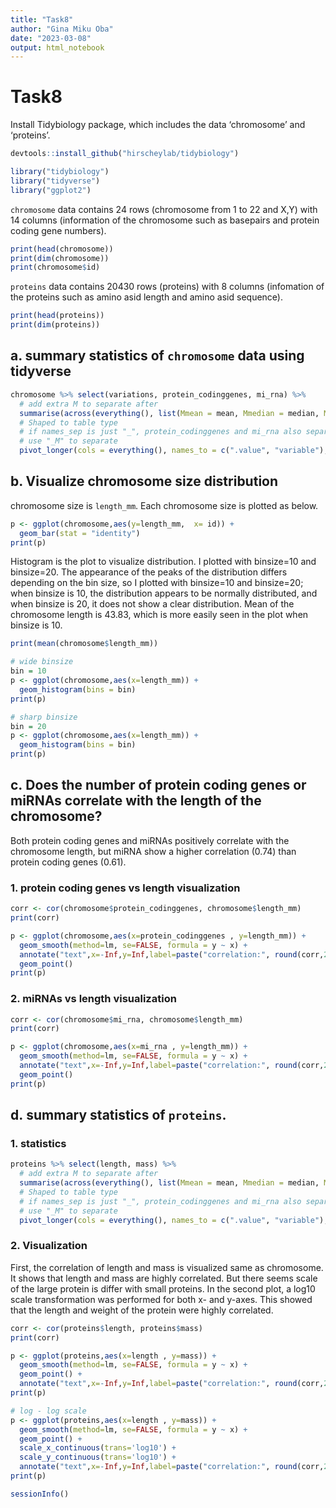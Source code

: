 ```yaml
---
title: "Task8"
author: "Gina Miku Oba"
date: "2023-03-08"
output: html_notebook
---
```


# Task8

Install Tidybiology package, which includes the data ‘chromosome’ and ‘proteins’.

```r
devtools::install_github("hirscheylab/tidybiology")
```
```r
library("tidybiology")
library("tidyverse")
library("ggplot2")
```

`chromosome` data contains 24 rows (chromosome from 1 to 22 and X,Y) with 14 columns (information of the chromosome such as basepairs and protein coding gene numbers).

```r
print(head(chromosome))
print(dim(chromosome))
print(chromosome$id)
```

`proteins` data contains 20430 rows (proteins) with 8 columns (infomation of the proteins such as amino asid length and amino asid sequence). 

```r
print(head(proteins))
print(dim(proteins))
```

## a. summary statistics of `chromosome` data using tidyverse


```r

chromosome %>% select(variations, protein_codinggenes, mi_rna) %>%
  # add extra M to separate after
  summarise(across(everything(), list(Mmean = mean, Mmedian = median, Mmaximum = max))) %>%
  # Shaped to table type
  # if names_sep is just "_", protein_codinggenes and mi_rna also separated.
  # use "_M" to separate
  pivot_longer(cols = everything(), names_to = c(".value", "variable"), names_sep = "_M")

```

## b. Visualize chromosome size distribution

chromosome size is `length_mm`. Each chromosome size is plotted as below.

```r
p <- ggplot(chromosome,aes(y=length_mm,  x= id)) +
  geom_bar(stat = "identity")
print(p)
```

Histogram is the plot to visualize distribution. I plotted with binsize=10 and binsize=20. The appearance of the peaks of the distribution differs depending on the bin size, so I plotted with binsize=10 and binsize=20; when binsize is 10, the distribution appears to be normally distributed, and when binsize is 20, it does not show a clear distribution. Mean of the chromosome length is 43.83, which is more easily seen in the plot when binsize is 10.

```r
print(mean(chromosome$length_mm))

# wide binsize
bin = 10
p <- ggplot(chromosome,aes(x=length_mm)) +
  geom_histogram(bins = bin)
print(p)

# sharp binsize
bin = 20
p <- ggplot(chromosome,aes(x=length_mm)) +
  geom_histogram(bins = bin)
print(p)
```

## c. Does the number of protein coding genes or miRNAs correlate with the length of the chromosome?

Both protein coding genes and miRNAs positively correlate with the chromosome length, but miRNA show a higher correlation (0.74) than protein coding genes (0.61).

### 1. protein coding genes vs length visualization

```r
corr <- cor(chromosome$protein_codinggenes, chromosome$length_mm)
print(corr)

p <- ggplot(chromosome,aes(x=protein_codinggenes , y=length_mm)) +
  geom_smooth(method=lm, se=FALSE, formula = y ~ x) + 
  annotate("text",x=-Inf,y=Inf,label=paste("correlation:", round(corr,2)),hjust=-.2,vjust=2) +
  geom_point()
print(p)
```


### 2. miRNAs vs length visualization

```r
corr <- cor(chromosome$mi_rna, chromosome$length_mm)
print(corr)

p <- ggplot(chromosome,aes(x=mi_rna , y=length_mm)) +
  geom_smooth(method=lm, se=FALSE, formula = y ~ x) + 
  annotate("text",x=-Inf,y=Inf,label=paste("correlation:", round(corr,2)),hjust=-.2,vjust=2) +
  geom_point()
print(p)
```

## d. summary statistics of `proteins`.

### 1. statistics

```r

proteins %>% select(length, mass) %>%
  # add extra M to separate after
  summarise(across(everything(), list(Mmean = mean, Mmedian = median, Mmaximum = max))) %>%
  # Shaped to table type
  # if names_sep is just "_", protein_codinggenes and mi_rna also separated.
  # use "_M" to separate
  pivot_longer(cols = everything(), names_to = c(".value", "variable"), names_sep = "_M")

```

### 2. Visualization

First, the correlation of length and mass is visualized same as chromosome. It shows that length and mass are highly correlated. But there seems scale of the large protein is differ with small proteins. In the second plot, a log10 scale transformation was performed for both x- and y-axes. This showed that the length and weight of the protein were highly correlated.

```r
corr <- cor(proteins$length, proteins$mass)
print(corr)

p <- ggplot(proteins,aes(x=length , y=mass)) +
  geom_smooth(method=lm, se=FALSE, formula = y ~ x) + 
  geom_point() +
  annotate("text",x=-Inf,y=Inf,label=paste("correlation:", round(corr,2)),hjust=-.2,vjust=2)
print(p)
```

```r
# log - log scale
p <- ggplot(proteins,aes(x=length , y=mass)) +
  geom_smooth(method=lm, se=FALSE, formula = y ~ x) + 
  geom_point() +
  scale_x_continuous(trans='log10') +
  scale_y_continuous(trans='log10') +
  annotate("text",x=-Inf,y=Inf,label=paste("correlation:", round(corr,2)),hjust=-.2,vjust=2)
print(p)
```



```r
sessionInfo()
```
